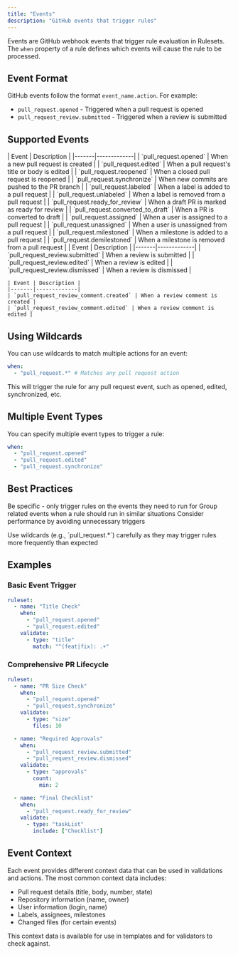 ```yaml
---
title: "Events"
description: "GitHub events that trigger rules"
---
```


Events are GitHub webhook events that trigger rule evaluation in Rulesets. The `when` property of a rule defines which events will cause the rule to be processed.

## Event Format

GitHub events follow the format `event_name.action`. For example:

- `pull_request.opened` - Triggered when a pull request is opened
- `pull_request_review.submitted` - Triggered when a review is submitted

## Supported Events

<Tabs>
  <Tab title="Pull Request Events">
    | Event | Description |
    |-------|-------------|
    | `pull_request.opened` | When a new pull request is created |
    | `pull_request.edited` | When a pull request's title or body is edited |
    | `pull_request.reopened` | When a closed pull request is reopened |
    | `pull_request.synchronize` | When new commits are pushed to the PR branch |
    | `pull_request.labeled` | When a label is added to a pull request |
    | `pull_request.unlabeled` | When a label is removed from a pull request |
    | `pull_request.ready_for_review` | When a draft PR is marked as ready for review |
    | `pull_request.converted_to_draft` | When a PR is converted to draft |
    | `pull_request.assigned` | When a user is assigned to a pull request |
    | `pull_request.unassigned` | When a user is unassigned from a pull request |
    | `pull_request.milestoned` | When a milestone is added to a pull request |
    | `pull_request.demilestoned` | When a milestone is removed from a pull request |
  </Tab>
  <Tab title="Review Events">
    | Event | Description |
    |-------|-------------|
    | `pull_request_review.submitted` | When a review is submitted |
    | `pull_request_review.edited` | When a review is edited |
    | `pull_request_review.dismissed` | When a review is dismissed |
    
    | Event | Description |
    |-------|-------------|
    | `pull_request_review_comment.created` | When a review comment is created |
    | `pull_request_review_comment.edited` | When a review comment is edited |
  </Tab>
</Tabs>

## Using Wildcards

You can use wildcards to match multiple actions for an event:

```yaml
when:
  - "pull_request.*" # Matches any pull request action
```

This will trigger the rule for any pull request event, such as opened, edited, synchronized, etc.

## Multiple Event Types

You can specify multiple event types to trigger a rule:

```yaml
when:
  - "pull_request.opened"
  - "pull_request.edited"
  - "pull_request.synchronize"
```

## Best Practices

<Check>Be specific - only trigger rules on the events they need to run for</Check>
<Check>Group related events when a rule should run in similar situations</Check>
<Check>Consider performance by avoiding unnecessary triggers</Check>

<Warning>
  Use wildcards (e.g., `pull_request.*`) carefully as they may trigger rules more frequently than expected
</Warning>

## Examples

### Basic Event Trigger

```yaml
ruleset:
  - name: "Title Check"
    when:
      - "pull_request.opened"
      - "pull_request.edited"
    validate:
      - type: "title"
        match: "^(feat|fix): .+"
```

### Comprehensive PR Lifecycle

```yaml
ruleset:
  - name: "PR Size Check"
    when:
      - "pull_request.opened"
      - "pull_request.synchronize"
    validate:
      - type: "size"
        files: 10

  - name: "Required Approvals"
    when:
      - "pull_request_review.submitted"
      - "pull_request_review.dismissed"
    validate:
      - type: "approvals"
        count:
          min: 2

  - name: "Final Checklist"
    when:
      - "pull_request.ready_for_review"
    validate:
      - type: "taskList"
        include: ["Checklist"]
```

## Event Context

Each event provides different context data that can be used in validations and actions. The most common context data includes:

- Pull request details (title, body, number, state)
- Repository information (name, owner)
- User information (login, name)
- Labels, assignees, milestones
- Changed files (for certain events)

This context data is available for use in templates and for validators to check against.
